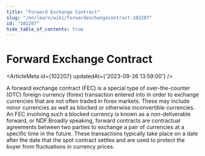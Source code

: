 ```yaml
---
title: "Forward Exchange Contract"
slug: "/en/learn/wiki/forwardexchangecontract-102207"
id: "102207"
hide_table_of_contents: true
---
```



# Forward Exchange Contract

<ArticleMeta id={102207} updatedAt={'2023-09-26 13:59:00'} />
<div className='border-solid border-b border-t-0 my-4 border-[var(--ifm-color-gray-300)]' />

A forward exchange contract (FEC) is a special type of over-the-counter (OTC) foreign currency (forex) transaction entered into in order to exchange currencies that are not often traded in forex markets. These may include minor currencies as well as blocked or otherwise inconvertible currencies. An FEC involving such a blocked currency is known as a non-deliverable forward, or NDF.Broadly speaking, forward contracts are contractual agreements between two parties to exchange a pair of currencies at a specific time in the future. These transactions typically take place on a date after the date that the spot contract settles and are used to protect the buyer from fluctuations in currency prices.

